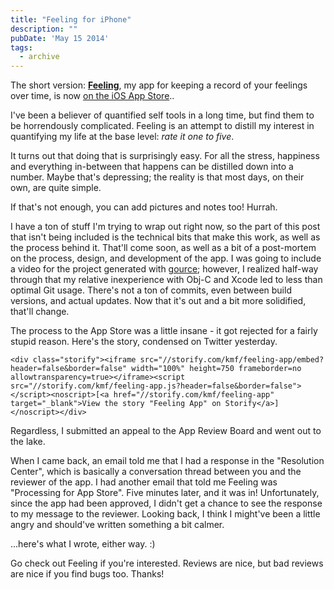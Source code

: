 ```yaml
---
title: "Feeling for iPhone"
description: ""
pubDate: 'May 15 2014'
tags:
  - archive
---
```



The short version: [**Feeling**](https://feeling.kristianfreeman.com/), my app for keeping a record of your feelings over time, is now [on the iOS App Store](https://itunes.apple.com/us/app/feeling-how-are-you-feeling/id841589028?ls=1&mt=8)..

I've been a believer of quantified self tools in a long time, but find them to be horrendously complicated. Feeling is an attempt to distill my interest in quantifying my life at the base level: *rate it one to five*.

It turns out that doing that is surprisingly easy. For all the stress, happiness and everything in-between that happens can be distilled down into a number. Maybe that's depressing; the reality is that most days, on their own, are quite simple.

If that's not enough, you can add pictures and notes too! Hurrah.

I have a ton of stuff I'm trying to wrap out right now, so the part of this post that isn't being included is the technical bits that make this work, as well as the process behind it. That'll come soon, as well as a bit of a post-mortem on the process, design, and development of the app. I was going to include a video for the project generated with [gource](https://code.google.com/p/gource/); however, I realized half-way through that my relative inexperience with Obj-C and Xcode led to less than optimal Git usage. There's not a ton of commits, even between build versions, and actual updates. Now that it's out and a bit more solidified, that'll change.

The process to the App Store was a little insane - it got rejected for a fairly stupid reason. Here's the story, condensed on Twitter yesterday.

```
<div class="storify"><iframe src="//storify.com/kmf/feeling-app/embed?header=false&border=false" width="100%" height=750 frameborder=no allowtransparency=true></iframe><script src="//storify.com/kmf/feeling-app.js?header=false&border=false"></script><noscript>[<a href="//storify.com/kmf/feeling-app" target="_blank">View the story "Feeling App" on Storify</a>]</noscript></div>
```

Regardless, I submitted an appeal to the App Review Board and went out to the lake.

When I came back, an email told me that I had a response in the "Resolution Center", which is basically a conversation thread between you and the reviewer of the app. I had another email that told me Feeling was "Processing for App Store". Five minutes later, and it was in! Unfortunately, since the app had been approved, I didn't get a chance to see the response to my message to the reviewer. Looking back, I think I might've been a little angry and should've written something a bit calmer.

...here's what I wrote, either way. :)

<script src="https://gist.github.com/imkmf/19c58540592069fcaae6.js"></script>

Go check out Feeling if you're interested. Reviews are nice, but bad reviews are nice if you find bugs too. Thanks!
